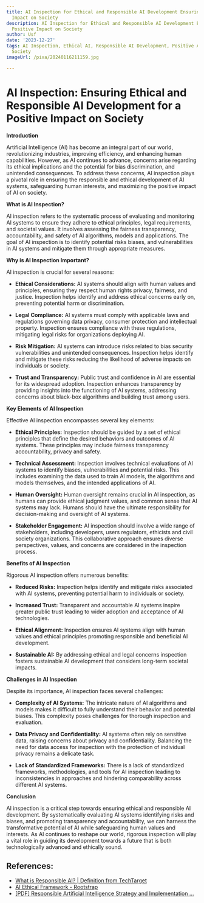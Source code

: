 ```yaml
---
title: AI Inspection for Ethical and Responsible AI Development Ensuring AI's Positive
  Impact on Society
description: AI Inspection for Ethical and Responsible AI Development Ensuring AI's
  Positive Impact on Society
author: Usf
date: '2023-12-27'
tags: AI Inspection, Ethical AI, Responsible AI Development, Positive AI Impact on
  Society
imageUrl: /pixa/20240116211159.jpg

---
```

# AI Inspection: Ensuring Ethical and Responsible AI Development for a Positive Impact on Society

**Introduction**

Artificial Intelligence (AI) has become an integral part of our world, revolutionizing industries, improving efficiency, and enhancing human capabilities. However, as AI continues  to advance, concerns arise regarding its ethical implications and  the potential for bias discrimination, and unintended consequences. To address these concerns, AI inspection plays a pivotal role  in ensuring the responsible and ethical  development of AI systems, safeguarding human interests, and maximizing the positive impact of AI on  society.

**What is AI Inspection?**

AI inspection refers to the systematic process of evaluating and monitoring AI systems to ensure they adhere to ethical principles, legal requirements, and societal  values. It involves assessing the fairness transparency, accountability, and safety  of AI algorithms, models and applications. The goal  of AI inspection is to  identify potential risks biases, and vulnerabilities in  AI systems and mitigate  them  through appropriate measures.

**Why is AI  Inspection Important?**

AI inspection is crucial for several reasons:

* **Ethical Considerations:** AI systems should align with  human values and principles, ensuring  they respect  human rights privacy, fairness, and justice. Inspection helps identify and address  ethical concerns early on, preventing potential harm or discrimination.

* **Legal  Compliance:** AI systems must comply with applicable laws and regulations governing data privacy,  consumer protection and intellectual property. Inspection ensures compliance  with these regulations, mitigating legal risks  for organizations deploying AI.

* **Risk Mitigation:** AI systems can introduce risks  related to bias  security vulnerabilities and unintended consequences. Inspection helps identify and mitigate these risks  reducing the likelihood of adverse impacts  on individuals or society.

* **Trust and Transparency:** Public trust and confidence in AI are essential for its widespread  adoption. Inspection enhances transparency by providing insights into the functioning of AI systems, addressing concerns about black-box algorithms and building trust among users.

**Key Elements of AI Inspection**

Effective AI inspection  encompasses several key elements:

* **Ethical Principles:** Inspection  should be guided by  a  set of ethical principles that define the  desired behaviors  and outcomes of AI systems. These principles may include fairness transparency accountability, privacy and safety.

* **Technical Assessment:**  Inspection involves technical evaluations of AI systems to identify biases, vulnerabilities and potential risks. This  includes examining the data used to train  AI models, the algorithms and  models themselves, and the intended applications of AI.

*  **Human Oversight:** Human oversight remains crucial in AI inspection, as humans can  provide ethical judgment values,  and common sense that AI systems may lack. Humans should have the ultimate responsibility for  decision-making and oversight of AI systems.

* **Stakeholder Engagement:** AI inspection should involve a wide range of stakeholders, including developers, users regulators, ethicists and civil society organizations. This  collaborative approach ensures  diverse perspectives, values, and concerns  are considered in the inspection process.

**Benefits of AI Inspection**

Rigorous AI inspection offers numerous benefits:

*  **Reduced Risks:**  Inspection helps identify and mitigate risks associated with AI systems,  preventing potential harm to individuals or society.

* **Increased Trust:** Transparent and accountable AI systems inspire greater public trust leading to  wider adoption and acceptance of AI technologies.

* **Ethical Alignment:** Inspection  ensures AI systems align with human values  and ethical principles promoting responsible and beneficial AI development.

* **Sustainable AI:** By addressing ethical and legal concerns  inspection fosters sustainable  AI development that considers long-term societal impacts.

**Challenges in AI Inspection**

Despite its  importance, AI inspection  faces several challenges:

* **Complexity of AI Systems:** The  intricate nature of AI algorithms and  models  makes it  difficult to fully understand their behavior and potential biases.  This complexity  poses challenges for thorough inspection and evaluation.

* **Data Privacy and Confidentiality:** AI systems  often rely on sensitive data, raising concerns about privacy and confidentiality. Balancing the need for data access for inspection  with the protection  of individual privacy remains  a delicate task.

* **Lack of Standardized Frameworks:** There is a lack of standardized  frameworks, methodologies, and tools for AI inspection leading to inconsistencies in approaches and hindering comparability across  different AI systems.

**Conclusion**

AI inspection  is a critical step towards ensuring ethical and responsible AI development. By systematically  evaluating AI systems identifying risks and biases, and promoting transparency and accountability,  we can harness the transformative potential of AI while safeguarding human values and interests. As AI continues to reshape our world, rigorous inspection will play  a vital role in guiding its development towards a future that is both technologically advanced and  ethically sound.

## References:
- [What is Responsible AI? | Definition from TechTarget](https://www.techtarget.com/searchenterpriseai/definition/responsible-AI)
- [AI Ethical Framework - Rootstrap](https://www.rootstrap.com/blog/ai-ethical-framework)
- [[PDF] Responsible Artificial Intelligence Strategy and Implementation ...](https://www.ai.mil/docs/RAI_Strategy_and_Implementation_Pathway_6-21-22.pdf)
